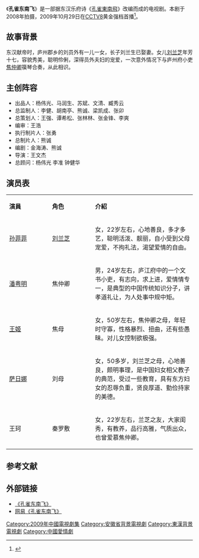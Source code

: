 {{Otheruses|subject=2009年潘粤明、孙菲菲主演的电视剧《孔雀东南飞》|other=其他同名条目|孔雀东南飞 (消歧义)}}
{{电视节目信息框
| 名稱 = 孔雀东南飞 
| 原名 = 
| 圖片 = Kong que dong nan fei.jpg
| 圖說 = 
| 分類 = 古装爱情剧
| 原創者 = 
| 編劇 = 金海涛、熊诚 
| 導演 = [[王文杰|王文杰]]
| 演出 = [[潘粤明|潘粤明]]、[[孙菲菲|孙菲菲]]
| 配音 = 
| 旁白 = 
| 主題曲 = 
| 片尾曲 = 
| 作曲 = 
| 國家 = {{CHNML}}
| 語言 = [[普通话|普通话]]
| 季數 = 
| 集數 = 36集
| 每集列表 = 
| 製片人 = 熊诚
| 執行製片 = 张勇
| 拍攝地 = {{CHNML}}
| 攝像 = 
| 每集長 = 
| 頻道 = 
| 電視網 = [[中国中央电视台电视剧频道|CCTV8]]
| 視頻制式 = 
| 音頻制式 = 
| 開始 = 2009年10月29日
| 結束 =
| 先於 = 
| 後於 = 
| 相關劇集 = 
| 官方網站 =[http://yule.sohu.com/s2009/kqdnf/ 《孔雀东南飞》]
}}
《'''孔雀东南飞'''》是一部据东汉乐府诗《[[孔雀東南飛|孔雀東南飛]]》改编而成的电视剧。本剧于2008年拍摄，2009年10月29日在[[中国中央电视台电视剧频道|CCTV8]]黄金强档首播<ref>{{Cite web |url=http://ent.163.com/09/1026/08/5MHPDOGN00031GVS.html |title=《孔雀东南飞》29日登央八 |access-date=2010-05-06 |archive-url=https://web.archive.org/web/20091105174012/http://ent.163.com/09/1026/08/5MHPDOGN00031GVS.html |archive-date=2009-11-05 |dead-url=yes }}</ref>。

==故事背景==
东汉献帝时，庐州郡乡的刘员外有一儿一女，长子刘兰生已娶妻。女儿[[刘兰芝|刘兰芝]]年芳十七，容貌秀美，聪明伶俐，深得员外夫妇的宠爱，一次意外情况下与庐州府小吏[[焦仲卿|焦仲卿]]篌琴合奏，从此相识。

==主创阵容==
*出品人：杨伟光、马润生、苏斌、文清、臧秀云
*总监制人：李健、胡南亭、熊诚、梁凯成、张卯
*总策划人：王强、谭希松、张林林、张金锋、李爽
*编审：王浩 
*执行制片人：张勇 
*总制片人：熊诚
*编剧：金海涛、熊诚 
*导演：王文杰
*总顾问：杨伟光 李准 钟健华
==演员表==
{|class="wikitable"
|- style="background:#00ffff; color:black" align=center
|style="width:100px"|'''演員'''||style="width:100px"|'''角色'''||'''介紹'''
|-
|[[孙菲菲|孙菲菲]]||[[刘兰芝|刘兰芝]]||女，22岁左右，心地善良，多才多艺，聪明活泼、靓丽，自小受到父母宠爱，不拘礼法，渴望爱情的自由。
|-
|[[潘粤明|潘粤明]]||焦仲卿||男，24岁左右，庐江府中的一个文书小吏，有志向，求上进，爱情情专一，是典型的中国传统知识分子，讲孝道礼让，为人处事中规中矩。
|-
|[[王姬|王姬]]||焦母||女，50岁左右，焦仲卿之母，年轻时守寡，性格暴烈、扭曲，还有些愚昧。对儿女控制欲极强。
|-
|[[萨日娜|萨日娜]]||刘母||女，50多岁，刘兰芝之母，心地善良，颇明事理，是中国妇女相父教子的典范，受过一些教育，具有东方妇女的忍辱负重，贤良厚道、勤俭持家的美德。
|-
|王珂||秦罗敷||女，22岁左右，兰芝之友，大家闺秀，有教养，品行高雅，气质出众，也曾爱慕焦仲卿。
|}

==参考文献==
{{reflist}}

==外部链接==
*[https://web.archive.org/web/20130607031816/http://dianshiju.cntv.cn/costume/kongquedongnanfei/videopage/index.shtml 《孔雀东南飞》]
*[http://ent.163.com/special/00033S0P/kongquedongnanfei.html 网易《孔雀东南飞》] {{Wayback|url=http://ent.163.com/special/00033S0P/kongquedongnanfei.html |date=20190520072638 }}

{{央视八套电视剧}}
{{2009年中國大陸古裝/民初電視劇}}

{{DEFAULTSORT:Kong孔}}
[[Category:2009年中國電視劇集|Category:2009年中國電視劇集]]
[[Category:安徽省背景電視劇|Category:安徽省背景電視劇]]
[[Category:東漢背景電視劇|Category:東漢背景電視劇]]
[[Category:中國愛情劇|Category:中國愛情劇]]